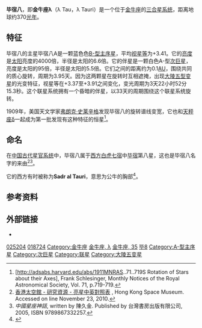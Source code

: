 {{Starbox short |
 name=毕宿八（金牛座λ）<br> λ Tauri |
 epoch=[[J2000.0|J2000.0]] |
 constell=[[金牛座|金牛座]] |
 星官=[[毕宿|毕宿]] [[毕_(星官)|毕]] |
 ra=04<sup>h</sup> 00<sup>m</sup> 40.8<sup>s</sup> |
 dec=+12° 29' 25" |
 spectral=B3V+A4IV |
 appmag_v=+3.41 |
 dist_ly=370 ± 42 |
 dist_pc=114 ± 13 |
 names=Elthor, 35 Tauri, [[Star_catalogue#BS,_BSC,_HR|HR]] 1239 [[Henry_Draper_Catalogue|HD]] 25204, [[Star_catalogue#BD/CD/CPD|BD]]+12 539, FK5 150, [[Hipparcos_catalogue|HIP]] 18724, [[Star_catalogue#SAO|SAO]] 93719, GC 4805, TD1 2731
}}
'''毕宿八'''，即'''金牛座λ'''（λ Tau，λ Tauri）是一个位于[[金牛座|金牛座]]的[[三合星|三合星系统]]，距离地球约370[[光年|光年]]。

==特征==
毕宿八的主星毕宿八A是一颗蓝色色[[恒星光谱|B-型]][[主序星|主序星]]，平均[[视星等|视星等]]为+3.41。它的[[亮度|亮度]]是[[太阳|太阳]]亮度的4000倍，半径是太阳的6.6倍。它的伴星是一颗白色A-型[[次巨星|次巨星]]，亮度是太阳的95倍，半径是太阳的5.5倍。它们之间的距离约为0.1[[天文单位|AU]]，围绕共同的质心旋转，周期为3.95天。因为这两颗星在旋转时互相遮掩，出现[[大陵五型变星|大陵五型变星]]的光变特征，视星等在+3.37至+3.91之间变化，变光周期为3天22小时52分15.3秒。这个联星系统拥有一个昏暗的伴星，以33天的周期围绕这个联星系统旋转。

1909年，美国天文学家[[弗朗克·史莱辛格|弗朗克·史莱辛格]]发现毕宿八的旋转谱线变宽，它也和[[天秤座δ|天秤座δ]]一起成为第一批发现有这种特征的恒星<ref name="test">[http://adsabs.harvard.edu/abs/1911MNRAS..71..719S Rotation of Stars about their Axes], Frank Schlesinger, Monthly Notices of the Royal Astronomical Society, Vol. 71, p.719-719.</ref>。

==命名==
在[[星官|中国古代星官系统]]中，毕宿八属于[[二十八宿|西方白虎七宿]]中[[毕宿|毕宿]]第八星，这也是毕宿八名字的来由<ref>[http://www.lcsd.gov.hk/CE/Museum/Space/Research/StarName/c_research_chinengstars_ama_b.htm 香港太空館 - 研究資源 - 亮星中英對照表] {{webarchive|url=https://web.archive.org/web/20100811014924/http://www.lcsd.gov.hk/CE/Museum/Space/Research/StarName/c_research_chinengstars_ama_b.htm |date=2010-08-11 }}, Hong Kong Space Museum. Accessed on line November 23, 2010.</ref><ref>''中國星座神話'', written by 陳久金. Published by 台灣書房出版有限公司, 2005, ISBN 9789867332257.</ref>。

它的西方有时被称为'''Sadr al Tauri'''，意思为公牛的胸部<ref>{{Cite web |url=http://articles.adsabs.harvard.edu//full/1895MNRAS..55..429K/0000432.000.html |title=存档副本 |accessdate=2011-10-17 |archive-date=2016-03-03 |archive-url=https://web.archive.org/web/20160303202355/http://articles.adsabs.harvard.edu//full/1895MNRAS..55..429K/0000432.000.html |dead-url=no }}</ref>。

==参考资料==
{{reflist}}

== 外部链接 ==
* {{cite web | title=HD 25204 -- Eclipsing binary of Algol type | work=SIMBAD Astronomical Database  | url=http://simbad.u-strasbg.fr/sim-id.pl?protocol=html&Ident=lambda+tauri&NbIdent=1&Radius=10&Radius.unit=arcmin&CooFrame=FK5&CooEpoch=2000&CooEqui=2000&output.max=all&o.catall=on&output.mesdisp=N&Bibyear1=1983&Bibyear2=2005&Frame1=FK5&Frame2=FK4&Frame3=G&Equi1=2000.0&Equi2=1950.0&Equi3=2000.0&Epoch1=2000.0&Epoch2=1950.0&Epoch3=2000.0  | accessdate=2007-01-26}}

{{Stars of Taurus}}
{{星官|毕宿|8|18}}

[[Category:HD和HDE天體|025204]]
[[Category:HIP天體|018724]]
[[Category:金牛座|Category:金牛座]]
[[Category:拜耳天體|金牛座, λ]]
[[Category:佛氏天體|金牛座, 35]]
[[Category:毕_(星官)|毕8]]
[[Category:A-型主序星|Category:A-型主序星]]
[[Category:次巨星|Category:次巨星]]
[[Category:联星|Category:联星]]
[[Category:大陵五变星|Category:大陵五变星]]